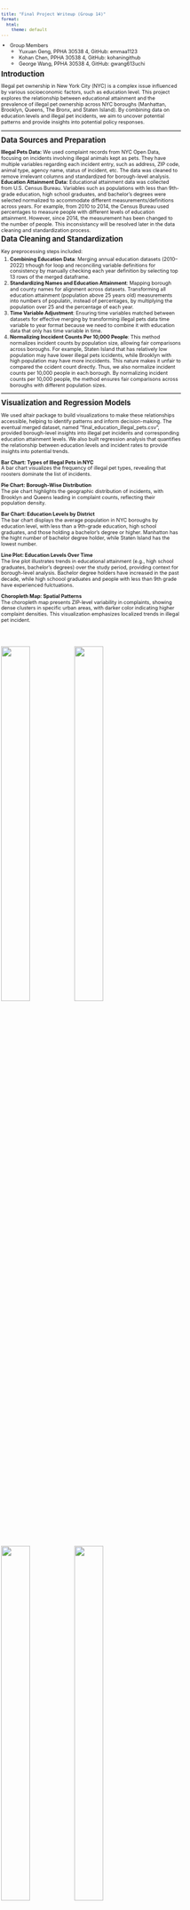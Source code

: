 ```yaml
---
title: "Final Project Writeup (Group 14)"
format:
  html:
    theme: default
---
```


<style>
body {
    font-size: 9px;
    line-height: 1.2;
    margin: 1;
    padding: 1; 
}

h1 {
    font-size: 13px;
    margin-bottom: 5px;
    margin-top: 5px;
}

h2 {
    font-size: 13px;
    margin-bottom: 3px;
    margin-top: 3px;
}

p {
    margin-bottom: 3px;
}

ul, ol {
    margin-top: 3px;
    margin-bottom: 3px;
    padding-left: 16px;
}

img {
    width: 30%; 
    height: auto; 
}

</style>

- Group Members
    - Yuxuan Geng, PPHA 30538 4, GitHub: emmaa1123
    - Kohan Chen, PPHA 30538 4, GitHub: kohaningithub
    - George Wang, PPHA 30538 4, GitHub: gwang613uchi

# Introduction

Illegal pet ownership in New York City (NYC) is a complex issue influenced by various socioeconomic factors, such as education level. This project explores the relationship between educational attainment and the prevalence of illegal pet ownership across NYC boroughs (Manhattan, Brooklyn, Queens, The Bronx, and Staten Island). By combining data on education levels and illegal pet incidents, we aim to uncover potential patterns and provide insights into potential policy responses.

---

# Data Sources and Preparation

**Illegal Pets Data:** We used complaint records from NYC Open Data, focusing on incidents involving illegal animals kept as pets. They have multiple variables regarding each incident entry, such as address, ZIP code, animal type, agency name, status of incident, etc. The data was cleaned to remove irrelevant columns and standardized for borough-level analysis. **Education Attainment Data:** Educational attainment data was collected from U.S. Census Bureau. Variables such as populations with less than 9th-grade education, high school graduates, and bachelor’s degrees were selected normalized to accommodate different measurements/definitions across years. For example, from 2010 to 2014, the Census Bureau used percentages to measure people with different levels of education attainment. However, since 2014, the measurement has been changed to the number of people. This inconsistancy will be resolved later in the data cleaning and standardization process.

## Data Cleaning and Standardization
Key preprocessing steps included:

1. **Combining Education Data**: Merging annual education datasets (2010–2022) trhough for loop and reconciling variable definitions for consistency by manually checking each year definition by selecting top 13 rows of the merged dataframe.
2. **Standardizing Names and Education Attainment**: Mapping borough and county names for alignment across datasets. Transforming all education attainment (population above 25 years old) measurements into numbers of populatin, instead of percentages, by multiplying the population over 25 and the percentage of each year.
3. **Time Variable Adjustment**: Ensuring time variables matched between datasets for effective merging by transforming illegal pets data time variable to year format because we need to combine it with education data that only has time variable in time.
4. **Normalizing Inccident Counts Per 10,000 People**: This method normalizes incident counts by population size, allowing fair comparisons across boroughs. For example, Staten Island that has relatively low population may have lower illegal pets iccidents, while Brooklyn with high population may have more inccidents. This nature makes it unfair to compared the ccident count directly. Thus, we also normalize incident counts per 10,000 people in each borough. By normalizing incident counts per 10,000 people, the method ensures fair comparisons across boroughs with different population sizes. 

---

# Visualization and Regression Models

We used altair package to build visualizations to make these relationships accessible, helping to identify patterns and inform decision-making. The eventual merged dataset, named "final_education_illegal_pets.csv", provided borough-level insights into illegal pet incidents and corresponding education attainment levels. We also built regression analysis that quantifies the relationship between education levels and incident rates to provide insights into potential trends.

**Bar Chart: Types of Illegal Pets in NYC**  
A bar chart visualizes the frequency of illegal pet types, revealing that roosters dominate the list of incidents.

**Pie Chart: Borough-Wise Distribution**  
The pie chart highlights the geographic distribution of incidents, with Brooklyn and Queens leading in complaint counts, reflecting their population density.

**Bar Chart: Education Levels by District**  
The bar chart displays the average population in NYC boroughs by education level, with less than a 9th-grade education, high school graduates, and those holding a bachelor's degree or higher. Manhatton has the hight number of bachelor degree holder, while Staten Island has the lowest number.

**Line Plot: Education Levels Over Time**  
The line plot illustrates trends in educational attainment (e.g., high school graduates, bachelor’s degrees) over the study period, providing context for borough-level analysis. Bachelor degree holders have increased in the past decade, while high schoool graduates and people with less than 9th grade have experienced fulctuations.

**Choropleth Map: Spatial Patterns**  
The choropleth map presents ZIP-level variability in complaints, showing dense clusters in specific urban areas, with darker color indicating higher complaint densities. This visualization emphasizes localized trends in illegal pet incident. 

<br><br><br>
![](pictures/bar_chart_types_of_illegal_pets.png){width=40%}
![](pictures/pie_chart_incidents_by_borough.png){width=40%}
<br><br><br>
![](pictures/bar_plot_education_levels_by_district.png){width=40%}
![](pictures/line_plot_education_levels.png){width=40%}
![](pictures/choropleth_map_illegal_pets.png){width=40%}
<br><br><br>

## Regression Models

Regression analysis helps identify relationships between education levels as percentages and incident rates. Among each level of education attainment, we performed Ordinary Least Squares regression, using all education levels (as percentages) as predictors. Different cities were labeled in the graph as well to represent their unqiue education level and illegal pet incident rate. The overall model was represented by the red line in each graph to show a general trend between each education level in percentage and illegal pet incident.

![Regression Plot: Population with Less than 9th Grade](pictures/regression_plot_pop_25_less_9th_percentage.png)
![Regression Plot: High School Graduates](pictures/regression_plot_pop_25_hs_grad_percentage.png)
![Regression Plot: Bachelor’s Degree or Higher](pictures/regression_plot_pop_25_bach_plus_percentage.png)

## Shiny App

::: {.clearfix}
![](pictures/shiny_app_display.png){style="float: right; margin: 0 0 10px 10px; width: 50%;"}

We built shiny-based application to provide insights into illegal pet incidents in New York City by offering three key visualizations: a choropleth map highlighting incident density across ZIP codes, a line chart of education levels over time, and a correlation plot examining the relationship between education attainment and incident rates. Through switching toggle and checkbox, users can interactively filter data by selecting specific years, year ranges, or education levels, allowing users to observe the spatial and socioeconomic factors influencing illegal pet incidents.
:::

---

## NLP Analysis
We applied sentiment analysis to understand the emotional tone in resolution descriptions of illegal pet complaints. Using TextBlob, we scored text from -1 (negative) to +1 (positive), with 0 being neutral, to understand how different outcomes are communicated. Key findings include "Warning Issued" as most common resolution, and "Access Denied" as the most negative tone. Overall trend is slightly negative to neutral tone across most categories. The analysis reveals that while most communications maintain a professional, slightly negative tone, failed inspection attempts ("Access Denied") are communicated more negatively. This suggests a consistent official communication style with variations based on resolution outcome.

Also, for the Resolution distribution analysis, text descriptions are **converted to numerical vectors using TF-IDF**, then matched to categories using cosine similarity, enabling automated and consistent classification of resolution types.
It shows a preference for issuing warnings (34%) over finding violations, though a concerning 21% lack recorded resolutions. Access to inspection sites remains a notable challenge.

<img src="pictures/NLP.png" style="width: 100%; height: auto;" alt="Combined Graph for Distribution of Complaint Resolution & Sentiment Analysis by Resolution Type">

# Key Findings

1. **Minimal Influence of Education**: Regression analysis revealed weak correlations between education attainment in percentageand illegal pet ownership.
2. **Borough Variability**: Staten Island exhibited higher-than-predicted incident rates, indicating the need for targeted policy interventions.
3. **Spatial Clusters**: ZIP-level analysis highlighted areas with disproportionately high complaint frequencies.

Results indicated that education levels in percentage had minor influences, with coefficients for all variables being statistically small. It reflects the rare nature of illegal pet ownership (0.2% to 1.0% of population). Less than 9th-grade education percentage shows a negative coefficient (-0.0466), high school graduation shows a slight negative relationship (-0.0335), and bachelor's degree shows a negative relationship (-0.0400).

The graphs appear to show strong negative relationships primarily due to scaling effects. While the x-axis spans a large range (showing education levels in percentage), the y-axis variation is minimal (0.2% to 1.0% incident rate). This disparity in scales makes even small changes appear more dramatic visually. For instance, the positive coefficient for high school graduation (3.576e-06) appears negative in the graph because the effect is so small relative to the axis scales. These patterns, while statistically subtle, suggest that education levels percentage have a minor influence on illegal pet ownership in NYC, though other factors likely play important roles in these relationships.
---

# Limitations

Our analysis faces several key methodological and data constraints. The use of borough-level aggregation masks potential neighborhood-level variations in our final combined dataset, potentially obscuring important local patterns and relationships. This limitation stems from the education data being available only at the borough level, without more detailed location information like zip codes, which restricts our regression analysis's statistical power and makes it difficult to establish robust relationships between variables.

Our regression model, while focusing on educational attainment, doesn't account for other potentially important factors such as income levels, housing types and regulations, cultural factors, local enforcement patterns, and pet-related infrastructure (e.g., veterinary services, pet stores).

Furthermore, this study focuses on population above 25 years old (due to the missing data from previous years) which may not be representative enough to demonstrate the relationship between illegal pet ownership and educational attainment among all age groups.

---

# Policy Implications

1. **Community Outreach**: Educational campaigns targeting high-incident areas, highlighted in the choroplether path.
2. **Enhanced Enforcement**: Strengthening monitoring and reporting mechanisms in areas with dense complaint clusters.
3. **Broader Socioeconomic Analysis**: Exploring additional factors such as income levels, housing conditions, and cultural influences.

Despite its limitations, this method offers a useful framework for understanding the relationship between educational attainment percentage and illegal pet incidents in NYC. By normalizing data and employing regression analysis, the study provides insights that can inform policy decisions and highlight areas for further research. The visualizations effectively communicate complex data, making it accessible to a wider audience and supporting informed decision-making.

---

# Future Directions

Future research can enhance this study by focusing on more detailed, neighborhood-level data to examine localized trends and variations in illegal pet ownership/incidents. Expanding the analysis scope to more socioeconomic factors, such as household income, housing conditions, and cultural influences, cam provide a comrephensive understanding of the issue. Additionally, the development of interactive tools that engage the public and assist policymakers in visualizing data cab support more effective targeted interventions. In addition, future research can pay more attention to the enforcement side to see whether incident were handle properly that can prevent future illegal incidents.